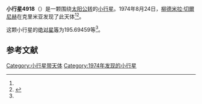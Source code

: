 {{Infobox planet
| bgcolour = #FFFFC0
| name = 4918 Rostropovich
| symbol = 
| image = 
| caption = 
| discovery = yes
| discovery_ref = 
| discoverer = [[柳德米拉·切爾尼赫|柳德米拉·切爾尼赫]]
| discovery_site = [[克里米亚|克里米亚]] 
| discovered = 1974年8月24日
| designations = yes
| mp_name = 
| named_after = 
| alt_names = 1974 QU1/ 1983 YC
| mp_category = [[主带小行星|主带小行星]]
| orbit_ref = <ref name="a">[http://ssd.jpl.nasa.gov/sbdb.cgi?sstr=4918 4918 Rostropovich] {{Wayback|url=http://ssd.jpl.nasa.gov/sbdb.cgi?sstr=4918 |date=20201124011135 }}，小行星數據庫瀏覽器（JPL Small-Body Database Browser）－[[美国国家航空航天局|美国国家航空航天局]]喷气推进实验室</ref>
| epoch = 2456400.5 (2013年4月18日更新)
| aphelion = {{convert|3.2531750|AU|km|3|abbr=on|lk=out}}
| perihelion = {{convert|2.0253132|AU|km|3|abbr=on}}
| semimajor = {{convert|2.6392441|AU|km|3|abbr=on}}
| eccentricity = 0.2326162
| period = 1566.093791 [[日|日]]<br />4.29[[儒略年|儒略年]]
| avg_speed = 
| inclination = 1.76813
| asc_node = 205.42812
| mean_anomaly = 
| arg_peri = 195.69459
| satellites = 
| physical_characteristics = yes
| dimensions = 
| mass = 
| density = 
| surface_grav = 
| escape_velocity = 
| sidereal_day = 
| axial_tilt = 
| pole_ecliptic_lat = 
| pole_ecliptic_lon = 
| albedo = 
| temperatures= 
| temp_name1 = 
| mean_temp_1 = 
| max_temp_1 = 
| temp_name2 = 
| max_temp_2 = 
| spectral_type = 
| abs_magnitude = 195.69459
}}

'''小行星4918'''（{{lang-en|4918 Rostropovich}}）是一颗围绕[[太阳|太阳]][[公转|公转]]的[[小行星|小行星]]。1974年8月24日，[[柳德米拉·切爾尼赫|柳德米拉·切爾尼赫]]在克里米亚发现了此天体<ref name="a" /><ref>{{cite news|title=小行星列表|url=http://cfa-www.harvard.edu/iau/lists/NumberedMPs.txt|accessdate=2013-07-08|newspaper=哈佛大学|archive-date=2008-05-17|archive-url=https://web.archive.org/web/20080517010638/http://cfa-www.harvard.edu/iau/lists/NumberedMPs.txt|dead-url=no}}</ref>。

这颗小行星的[[绝对星等|绝对星等]]为195.69459等<ref name="a" />。

==参考文献==
{{reflist}}
{{Minor Planet Number|[[小行星4917|小行星4917]]|[[小行星4919|小行星4919]]}}

{{小天体}}

[[Category:小行星带天体|Category:小行星带天体]]
[[Category:1974年发现的小行星|Category:1974年发现的小行星]]

{{asteroid-stub}}